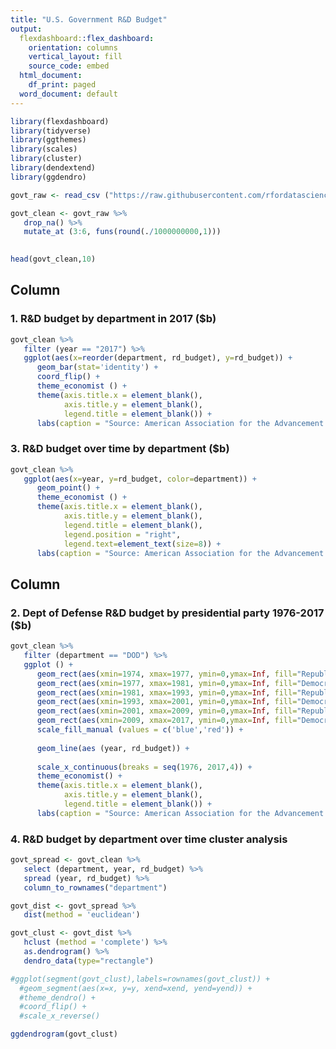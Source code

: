 ```yaml
---
title: "U.S. Government R&D Budget"
output:
  flexdashboard::flex_dashboard:
    orientation: columns
    vertical_layout: fill
    source_code: embed
  html_document:
    df_print: paged
  word_document: default
---
```


```r
library(flexdashboard)
library(tidyverse)
library(ggthemes)
library(scales)
library(cluster)
library(dendextend)
library(ggdendro)

govt_raw <- read_csv ("https://raw.githubusercontent.com/rfordatascience/tidytuesday/master/data/2019/2019-02-12/fed_r_d_spending.csv")

govt_clean <- govt_raw %>%
   drop_na() %>%
   mutate_at (3:6, funs(round(./1000000000,1))) 
   

head(govt_clean,10)
```



Column {data-width=500}
-----------------------------------------------------------------------

### 1. R&D budget by department in 2017 ($b)

```r
govt_clean %>%
   filter (year == "2017") %>%
   ggplot(aes(x=reorder(department, rd_budget), y=rd_budget)) +
      geom_bar(stat='identity') +
      coord_flip() +
      theme_economist () +
      theme(axis.title.x = element_blank(),
            axis.title.y = element_blank(),
            legend.title = element_blank()) +
      labs(caption = "Source: American Association for the Advancement of Science")
```



### 3. R&D budget over time by department ($b)

```r
govt_clean %>%
   ggplot(aes(x=year, y=rd_budget, color=department)) +
      geom_point() +
      theme_economist () +
      theme(axis.title.x = element_blank(),
            axis.title.y = element_blank(),
            legend.title = element_blank(),
            legend.position = "right",
            legend.text=element_text(size=8)) +
      labs(caption = "Source: American Association for the Advancement of Science")
```

Column {data-width=500}
-----------------------------------------------------------------------
### 2. Dept of Defense R&D budget by presidential party 1976-2017 ($b)

```r
govt_clean %>%
   filter (department == "DOD") %>%
   ggplot () +
      geom_rect(aes(xmin=1974, xmax=1977, ymin=0,ymax=Inf, fill="Republican"), alpha=0.2) +
      geom_rect(aes(xmin=1977, xmax=1981, ymin=0,ymax=Inf, fill="Democrat"), alpha=0.2) +
      geom_rect(aes(xmin=1981, xmax=1993, ymin=0,ymax=Inf, fill="Republican"), alpha=0.2) +
      geom_rect(aes(xmin=1993, xmax=2001, ymin=0,ymax=Inf, fill="Democrat"), alpha=0.2) +
      geom_rect(aes(xmin=2001, xmax=2009, ymin=0,ymax=Inf, fill="Republican"), alpha=0.2) +
      geom_rect(aes(xmin=2009, xmax=2017, ymin=0,ymax=Inf, fill="Democrat"), alpha=0.2) +
      scale_fill_manual (values = c('blue','red')) +
   
      geom_line(aes (year, rd_budget)) +
   
      scale_x_continuous(breaks = seq(1976, 2017,4)) +
      theme_economist() +
      theme(axis.title.x = element_blank(),
            axis.title.y = element_blank(),
            legend.title = element_blank()) +
      labs(caption = "Source: American Association for the Advancement of Science")
```

### 4. R&D budget by department over time cluster analysis

```r
govt_spread <- govt_clean %>%
   select (department, year, rd_budget) %>%
   spread (year, rd_budget) %>%
   column_to_rownames("department")

govt_dist <- govt_spread %>%
   dist(method = 'euclidean') 

govt_clust <- govt_dist %>%
   hclust (method = 'complete') %>%
   as.dendrogram() %>%
   dendro_data(type="rectangle")

#ggplot(segment(govt_clust),labels=rownames(govt_clust)) + 
  #geom_segment(aes(x=x, y=y, xend=xend, yend=yend)) + 
  #theme_dendro() +
  #coord_flip() +
  #scale_x_reverse()

ggdendrogram(govt_clust)
```


